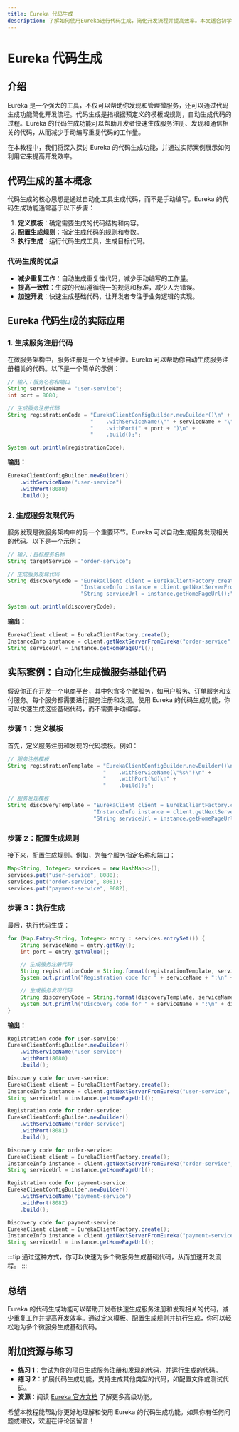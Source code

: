 ```yaml
---
title: Eureka 代码生成
description: 了解如何使用Eureka进行代码生成，简化开发流程并提高效率。本文适合初学者，包含详细的解释、代码示例和实际案例。
---
```


# Eureka 代码生成

## 介绍

Eureka 是一个强大的工具，不仅可以帮助你发现和管理微服务，还可以通过代码生成功能简化开发流程。代码生成是指根据预定义的模板或规则，自动生成代码的过程。Eureka 的代码生成功能可以帮助开发者快速生成服务注册、发现和通信相关的代码，从而减少手动编写重复代码的工作量。

在本教程中，我们将深入探讨 Eureka 的代码生成功能，并通过实际案例展示如何利用它来提高开发效率。

## 代码生成的基本概念

代码生成的核心思想是通过自动化工具生成代码，而不是手动编写。Eureka 的代码生成功能通常基于以下步骤：

1. **定义模板**：确定需要生成的代码结构和内容。
2. **配置生成规则**：指定生成代码的规则和参数。
3. **执行生成**：运行代码生成工具，生成目标代码。

### 代码生成的优点

- **减少重复工作**：自动生成重复性代码，减少手动编写的工作量。
- **提高一致性**：生成的代码遵循统一的规范和标准，减少人为错误。
- **加速开发**：快速生成基础代码，让开发者专注于业务逻辑的实现。

## Eureka 代码生成的实际应用

### 1. 生成服务注册代码

在微服务架构中，服务注册是一个关键步骤。Eureka 可以帮助你自动生成服务注册相关的代码。以下是一个简单的示例：

```java
// 输入：服务名称和端口
String serviceName = "user-service";
int port = 8080;

// 生成服务注册代码
String registrationCode = "EurekaClientConfigBuilder.newBuilder()\n" +
                          "    .withServiceName(\"" + serviceName + "\")\n" +
                          "    .withPort(" + port + ")\n" +
                          "    .build();";

System.out.println(registrationCode);
```

**输出：**

```java
EurekaClientConfigBuilder.newBuilder()
    .withServiceName("user-service")
    .withPort(8080)
    .build();
```

### 2. 生成服务发现代码

服务发现是微服务架构中的另一个重要环节。Eureka 可以自动生成服务发现相关的代码。以下是一个示例：

```java
// 输入：目标服务名称
String targetService = "order-service";

// 生成服务发现代码
String discoveryCode = "EurekaClient client = EurekaClientFactory.create();\n" +
                       "InstanceInfo instance = client.getNextServerFromEureka(\"" + targetService + "\", false);\n" +
                       "String serviceUrl = instance.getHomePageUrl();";

System.out.println(discoveryCode);
```

**输出：**

```java
EurekaClient client = EurekaClientFactory.create();
InstanceInfo instance = client.getNextServerFromEureka("order-service", false);
String serviceUrl = instance.getHomePageUrl();
```

## 实际案例：自动化生成微服务基础代码

假设你正在开发一个电商平台，其中包含多个微服务，如用户服务、订单服务和支付服务。每个服务都需要进行服务注册和发现。使用 Eureka 的代码生成功能，你可以快速生成这些基础代码，而不需要手动编写。

### 步骤 1：定义模板

首先，定义服务注册和发现的代码模板。例如：

```java
// 服务注册模板
String registrationTemplate = "EurekaClientConfigBuilder.newBuilder()\n" +
                              "    .withServiceName(\"%s\")\n" +
                              "    .withPort(%d)\n" +
                              "    .build();";

// 服务发现模板
String discoveryTemplate = "EurekaClient client = EurekaClientFactory.create();\n" +
                           "InstanceInfo instance = client.getNextServerFromEureka(\"%s\", false);\n" +
                           "String serviceUrl = instance.getHomePageUrl();";
```

### 步骤 2：配置生成规则

接下来，配置生成规则。例如，为每个服务指定名称和端口：

```java
Map<String, Integer> services = new HashMap<>();
services.put("user-service", 8080);
services.put("order-service", 8081);
services.put("payment-service", 8082);
```

### 步骤 3：执行生成

最后，执行代码生成：

```java
for (Map.Entry<String, Integer> entry : services.entrySet()) {
    String serviceName = entry.getKey();
    int port = entry.getValue();

    // 生成服务注册代码
    String registrationCode = String.format(registrationTemplate, serviceName, port);
    System.out.println("Registration code for " + serviceName + ":\n" + registrationCode);

    // 生成服务发现代码
    String discoveryCode = String.format(discoveryTemplate, serviceName);
    System.out.println("Discovery code for " + serviceName + ":\n" + discoveryCode);
}
```

**输出：**

```java
Registration code for user-service:
EurekaClientConfigBuilder.newBuilder()
    .withServiceName("user-service")
    .withPort(8080)
    .build();

Discovery code for user-service:
EurekaClient client = EurekaClientFactory.create();
InstanceInfo instance = client.getNextServerFromEureka("user-service", false);
String serviceUrl = instance.getHomePageUrl();

Registration code for order-service:
EurekaClientConfigBuilder.newBuilder()
    .withServiceName("order-service")
    .withPort(8081)
    .build();

Discovery code for order-service:
EurekaClient client = EurekaClientFactory.create();
InstanceInfo instance = client.getNextServerFromEureka("order-service", false);
String serviceUrl = instance.getHomePageUrl();

Registration code for payment-service:
EurekaClientConfigBuilder.newBuilder()
    .withServiceName("payment-service")
    .withPort(8082)
    .build();

Discovery code for payment-service:
EurekaClient client = EurekaClientFactory.create();
InstanceInfo instance = client.getNextServerFromEureka("payment-service", false);
String serviceUrl = instance.getHomePageUrl();
```

:::tip
通过这种方式，你可以快速为多个微服务生成基础代码，从而加速开发流程。
:::

## 总结

Eureka 的代码生成功能可以帮助开发者快速生成服务注册和发现相关的代码，减少重复工作并提高开发效率。通过定义模板、配置生成规则并执行生成，你可以轻松地为多个微服务生成基础代码。

## 附加资源与练习

- **练习 1**：尝试为你的项目生成服务注册和发现的代码，并运行生成的代码。
- **练习 2**：扩展代码生成功能，支持生成其他类型的代码，如配置文件或测试代码。
- **资源**：阅读 [Eureka 官方文档](https://github.com/Netflix/eureka) 了解更多高级功能。

希望本教程能帮助你更好地理解和使用 Eureka 的代码生成功能。如果你有任何问题或建议，欢迎在评论区留言！